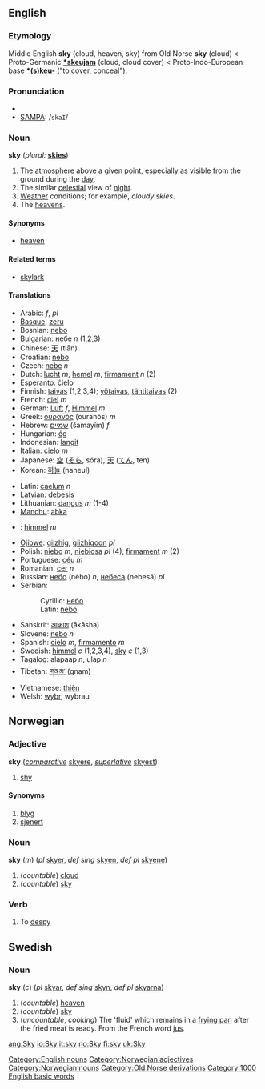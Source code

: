 ==English==
[[Category:English nouns]]
===Etymology===
Middle English '''sky''' (cloud, heaven, sky) from Old Norse '''sky''' (cloud) < Proto-Germanic '''[[*skeujam]]''' (cloud, cloud cover) < Proto-Indo-European base '''[[*(s)keu-]]''' ("to cover, conceal").

===Pronunciation===
*{{IPA|/skaɪ/}}
*[[w:SAMPA|SAMPA]]: /<tt>skaI</tt>/

===Noun===
'''sky''' (''plural:'' '''[[skies]]''')
# The [[atmosphere]] above a given point, especially as visible from the ground during the [[day]].
# The similar [[celestial]] view of [[night]].
# [[Weather]] conditions; for example, ''cloudy skies''.
# The [[heavens]].

==== Synonyms====
*[[heaven]]

====Related terms====
*[[skylark]]

==== Translations ====
{{top}}
*Arabic: {{ARchar|[[سماء|سَمَاء]]}} {{IPAchar|(sámaː’)}} ''f'', {{ARchar|[[سموات|سَمَوَات]]}} {{IPAchar|(samawáːt)}} ''pl''
*[[Basque]]: [[zeru]]
*Bosnian: [[nebo#Bosnian|nebo]] {{n}}
*Bulgarian: [[небе]] ''n'' (1,2,3)
*Chinese: [[天]] (tiān)
*Croatian: [[nebo#Croatian|nebo]] {{n}}
*Czech: [[nebe]]  ''n''
*Dutch: [[lucht]] ''m'', [[hemel]] ''m'', [[firmament]] ''n'' (2)
*[[Esperanto]]: [[ĉielo]]
*Finnish: [[taivas]] (1,2,3,4); [[yötaivas]], [[tähtitaivas]] (2)
*French: [[ciel]] ''m''
*German: [[Luft]] ''f'', [[Himmel]] ''m''
*Greek: [[ουρανός]] (ouranós) ''m''
*Hebrew: [[שמיים]] (šamayím) ''f''
*Hungarian: [[ég]]
*Indonesian: [[langit]]
*Italian: [[cielo]] ''m''
*Japanese: [[空]] ([[そら]], sóra), [[天]] ([[てん]], ten)
*Korean: [[하늘]] (haneul)
{{mid}}
*Latin: [[caelum]] ''n''
*Latvian: [[debesis]]
*Lithuanian: [[dangus]] ''m'' (1-4)
*[[Manchu]]: [[abka]]
*{{no}}: [[himmel]] ''m''
*[[Ojibwe]]: [[giizhig]], [[giizhigoon]] ''pl''
*Polish: [[niebo]] ''m'', [[niebiosa]] ''pl'' (4), [[firmament]] ''m'' (2)
*Portuguese: [[céu]] ''m''
*Romanian: [[cer]] ''n''
*Russian: [[небо]] (nébo) ''n'', [[небо|небеса]] (nebesá) ''pl''
*Serbian:
*:Cyrillic: [[небо#Serbian|небо]] {{n}}
*:Latin: [[nebo#Serbian|nebo]] {{n}}
*Sanskrit: [[आकाश]] (ākāsha) {{m}}
*Slovene: [[nebo]] ''n''
*Spanish: [[cielo]] ''m'', [[firmamento]] ''m''
*Swedish: [[himmel]] ''c'' (1,2,3,4), [[sky#Swedish|sky]] ''c'' (1,3)
*Tagalog: alapaap ''n'', ulap ''n'' 
*Tibetan: [[གནམ་]] (gnam)
*Vietnamese: [[thiên]]
*Welsh: [[wybr]], wybrau
{{bottom}}

==Norwegian==
===Adjective===
[[Category:Norwegian adjectives]]
'''sky''' (''[[comparative]]'' [[skyere]], ''[[superlative]]'' [[skyest]])
#[[shy]]
====Synonyms====
#[[blyg]]
#[[sjenert]]

===Noun===
[[Category:Norwegian nouns]]
'''sky''' (''m'') (''pl'' [[skyer]], ''def sing'' [[skyen]], ''def pl'' [[skyene]])
#(''countable'') [[cloud]]
#(''countable'') [[#English|sky]]
===Verb===
{{no-verb-4|sky}}
#To [[despy]]

==Swedish==
===Noun===
'''sky''' (''c'') (''pl'' [[skyar]], ''def sing'' [[skyn]], ''def pl'' [[skyarna]])

#(''countable'') [[heaven]]
#(''countable'') [[sky#English|sky]]
#(''uncountable'', ''cooking'') The 'fluid' which remains in a [[frying pan]] after the fried meat is ready.  From the French word [[jus]].
[[Category:Old Norse derivations]]
[[Category:1000 English basic words]]

[[ang:Sky]]
[[io:Sky]]
[[it:sky]]
[[no:Sky]]
[[fi:sky]]
[[uk:Sky]]